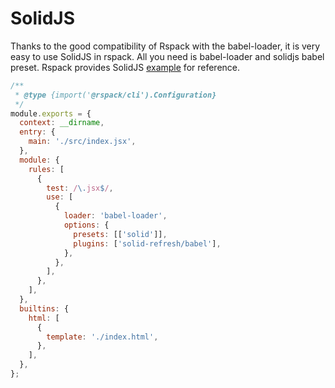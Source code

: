 # SolidJS

Thanks to the good compatibility of Rspack with the babel-loader, it is very easy to use SolidJS in rspack. All you need is babel-loader and solidjs babel preset. Rspack provides SolidJS [example](https://github.com/web-infra-dev/rspack/tree/main/examples/solid) for reference.

```js title="rspack.config.js"
/**
 * @type {import('@rspack/cli').Configuration}
 */
module.exports = {
  context: __dirname,
  entry: {
    main: './src/index.jsx',
  },
  module: {
    rules: [
      {
        test: /\.jsx$/,
        use: [
          {
            loader: 'babel-loader',
            options: {
              presets: [['solid']],
              plugins: ['solid-refresh/babel'],
            },
          },
        ],
      },
    ],
  },
  builtins: {
    html: [
      {
        template: './index.html',
      },
    ],
  },
};
```
